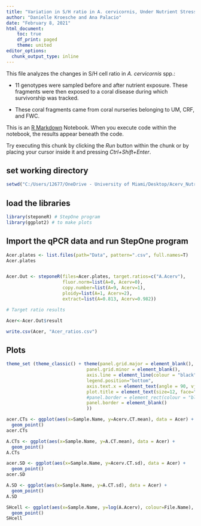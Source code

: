 ```yaml
---
title: "Variation in S/H ratio in A. cervicornis, Under Nutrient Stress"
author: "Danielle Kroesche and Ana Palacio"
date: "February 8, 2021"
html_document:
    toc: true
    df_print: paged
    theme: united
editor_options: 
  chunk_output_type: inline
---
```


This file analyzes the changes in S/H cell ratio in *A. cervicornis* spp.:

* 11 genotypes were sampled before and after nutrient exposure. These fragments were then exposed to a coral disease during which survivorship was tracked.

* These coral fragments came from coral nurseries belonging to UM, CRF, and FWC.

This is an [R Markdown](http://rmarkdown.rstudio.com) Notebook. When you execute code within the notebook, the results appear beneath the code. 

Try executing this chunk by clicking the *Run* button within the chunk or by placing your cursor inside it and pressing *Ctrl+Shift+Enter*. 

## set working directory 
```r
setwd("C:/Users/12677/OneDrive - University of Miami/Desktop/Acerv_Nutrients_project1/Data")

```


## load the libraries 

```r
library(steponeR) # StepOne program
library(ggplot2) # to make plots
```

## Import the qPCR data and run StepOne program

```r

Acer.plates <- list.files(path="Data", pattern=".csv", full.names=T)
Acer.plates


Acer.Out <- steponeR(files=Acer.plates, target.ratios=c("A.Acerv"), 
                     fluor.norm=list(A=0, Acerv=0),
                     copy.number=list(A=9, Acerv=1),
                     ploidy=list(A=1, Acerv=2),
                     extract=list(A=0.813, Acerv=0.982))

# Target ratio results

Acer<-Acer.Out$result

write.csv(Acer, "Acer_ratios.csv")

```

## Plots 

```r
theme_set (theme_classic() + theme(panel.grid.major = element_blank(),
                              panel.grid.minor = element_blank(), 
                              axis.line = element_line(colour = "black"),
                              legend.position="bottom",
                              axis.text.x = element_text(angle = 90, vjust = 0.5),
                              plot.title = element_text(size=12, face="bold"),
                              #panel.border = element_rect(colour = "black", fill=NA, size=1)
                              panel.border = element_blank()
                              ))
```

```r
acer.CTs <- ggplot(aes(x=Sample.Name, y=Acerv.CT.mean), data = Acer) +
  geom_point() 
acer.CTs

A.CTs <- ggplot(aes(x=Sample.Name, y=A.CT.mean), data = Acer) +
  geom_point() 
A.CTs

acer.SD <- ggplot(aes(x=Sample.Name, y=Acerv.CT.sd), data = Acer) +
  geom_point() 
acer.SD

A.SD <- ggplot(aes(x=Sample.Name, y=A.CT.sd), data = Acer) +
  geom_point() 
A.SD

SHcell <- ggplot(aes(x=Sample.Name, y=log(A.Acerv), colour=File.Name), data = Acer) +
  geom_point() 
SHcell


```


